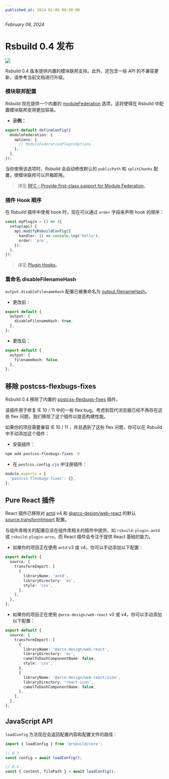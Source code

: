 ```yaml
---
published_at: 2024-02-06 08:00:00
---
```


_February 06, 2024_

# Rsbuild 0.4 发布

![](https://assets.rspack.dev/rsbuild/rsbuild-banner-v0-4.png)

Rsbuild 0.4 版本提供内置的模块联邦支持。此外，还包含一些 API 的不兼容更新，请参考当前文档进行升级。

### 模块联邦配置

Rsbuild 现在提供一个内置的 [moduleFederation](/config/module-federation/options) 选项，这将使得在 Rsbuild 中配置模块联邦变得更加容易。

- **示例：**

```ts title="rsbuild.config.ts"
export default defineConfig({
  moduleFederation: {
    options: {
      // ModuleFederationPluginOptions
    },
  },
});
```

当你使用该选项时，Rsbuild 会自动修改默认的 `publicPath` 和 `splitChunks` 配置，使模块联邦可以开箱即用。

> 详见 [RFC - Provide first-class support for Module Federation](https://github.com/web-infra-dev/rsbuild/discussions/1461)。

### 插件 Hook 顺序

在 Rsbuild 插件中使用 hook 时，现在可以通过 `order` 字段来声明 hook 的顺序：

```ts
const myPlugin = () => ({
  setup(api) {
    api.modifyRsbuildConfig({
      handler: () => console.log('hello'),
      order: 'pre',
    });
  },
});
```

> 详见 [Plugin Hooks](/plugins/dev/hooks)。

### 重命名 disableFilenameHash

`output.disableFilenameHash` 配置已被重命名为 [output.filenameHash](/config/output/filename-hash)。

- 更改前：

```ts
export default {
  output: {
    disableFilenameHash: true,
  },
};
```

- 更改后：

```ts
export default {
  output: {
    filenameHash: false,
  },
};
```

## 移除 postcss-flexbugs-fixes

Rsbuild 0.4 移除了内置的 [postcss-flexbugs-fixes](https://github.com/luisrudge/postcss-flexbugs-fixes) 插件。

该插件用于修复 IE 10 / 11 中的一些 flex bug。考虑到现代浏览器已经不再存在这些 flex 问题，我们移除了这个插件以提高构建性能。

如果你的项目需要兼容 IE 10 / 11 ，并且遇到了这些 flex 问题，你可以在 Rsbuild 中手动添加这个插件：

- 安装插件：

```bash
npm add postcss-flexbugs-fixes -D
```

- 在 `postcss.config.cjs` 中注册插件：

```js
module.exports = {
  'postcss-flexbugs-fixes': {},
};
```

## Pure React 插件

React 插件已移除对 [antd](https://www.npmjs.com/package/antd) v4 和 [@arco-design/web-react](https://www.npmjs.com/package/@arco-design/web-react) 的默认 [source.transformImport](/config/source/transform-import) 配置。

与组件库相关的配置应该在组件库相关的插件中提供，如 `rsbuild-plugin-antd` 或 `rsbuild-plugin-arco`，而 React 插件会专注于提供 React 基础的能力。

- 如果你的项目正在使用 `antd` v3 或 v4，你可以手动添加以下配置：

```ts title="rsbuild.config.ts"
export default {
  source: {
    transformImport: [
      {
        libraryName: 'antd',
        libraryDirectory: 'es',
        style: 'css',
      },
    ],
  },
};
```

- 如果你的项目正在使用 `@arco-design/web-react` v3 或 v4，你可以手动添加以下配置：

```ts title="rsbuild.config.ts"
export default {
  source: {
    transformImport: [
      {
        libraryName: '@arco-design/web-react',
        libraryDirectory: 'es',
        camelToDashComponentName: false,
        style: 'css',
      },
      {
        libraryName: '@arco-design/web-react/icon',
        libraryDirectory: 'react-icon',
        camelToDashComponentName: false,
      },
    ],
  },
};
```

## JavaScript API

`loadConfig` 方法现在会返回配置内容和配置文件的路径：

```js
import { loadConfig } from '@rsbuild/core';

// 0.3
const config = await loadConfig();

// 0.4
const { content, filePath } = await loadConfig();
```
